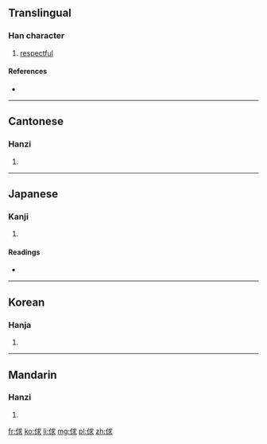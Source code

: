 ==Translingual==

===Han character===
{{Han char|rn=9|rad=人|as=07|sn=9|four=2323<sub>2</sub>|canj=人戈十水 (OIJE)|ids=⿰[[亻]][[求]]}}

# [[respectful]]

====References====
* {{Han ref|kx=0104.090|dkj=00668|dj=0220.080|hdz=10156.170|uh=4FC5|ud=20421|bh=CDDE|bd=52702}}

----

==Cantonese==

===Hanzi===
{{yue-hanzi|jyut=|y=kau4}}

# {{defn|lang=yue|sort=人07}}

----

==Japanese==

===Kanji===
{{ja-kanji|grade=|rs=人07}}

# {{defn|lang=ja|sort=人07}}

====Readings====
* {{ja-readings|on=[[きゅう]] (kyū), [[ぐ]] (gu)|kun=[[いただく]] (itadaku)}}

----

==Korean==

===Hanja===
{{ko-hanja|hangeul=구|rv=gu|mr=ku}}

# {{defn|lang=ko|sort=人07}}

----

==Mandarin==

===Hanzi===
{{cmn-hanzi|pin=[[qiú]] ([[qiu2]])|wg=ch'iu<sup>2</sup>}}

# {{defn|lang=cmn|sort=人07}}

[[fr:俅]]
[[ko:俅]]
[[li:俅]]
[[mg:俅]]
[[pl:俅]]
[[zh:俅]]